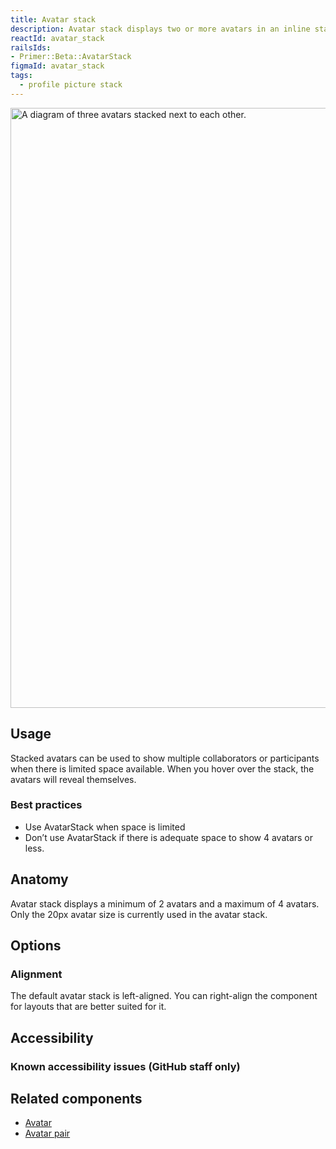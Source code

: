 ```yaml
---
title: Avatar stack
description: Avatar stack displays two or more avatars in an inline stack.
reactId: avatar_stack
railsIds:
- Primer::Beta::AvatarStack
figmaId: avatar_stack
tags:
  - profile picture stack
---
```



<img
  width="960"
  alt="A diagram of three avatars stacked next to each other."
  src="https://user-images.githubusercontent.com/586552/203208345-b110f45e-f7e5-4fab-b972-f5d31e809f22.png"
/>

## Usage

Stacked avatars can be used to show multiple collaborators or participants when there is limited space available. When you hover over the stack, the avatars will reveal themselves.

### Best practices

- Use AvatarStack when space is limited
- Don’t use AvatarStack if there is adequate space to show 4 avatars or less.

## Anatomy

Avatar stack displays a minimum of 2 avatars and a maximum of 4 avatars.
Only the 20px avatar size is currently used in the avatar stack.

## Options

### Alignment

The default avatar stack is left-aligned. You can right-align the component for layouts that are better suited for it.

## Accessibility

### Known accessibility issues (GitHub staff only)

 <AccessibilityLink label="AvatarStack"/>

## Related components

- [Avatar](/components/avatar)
- [Avatar pair](/components/avatar-pair)
